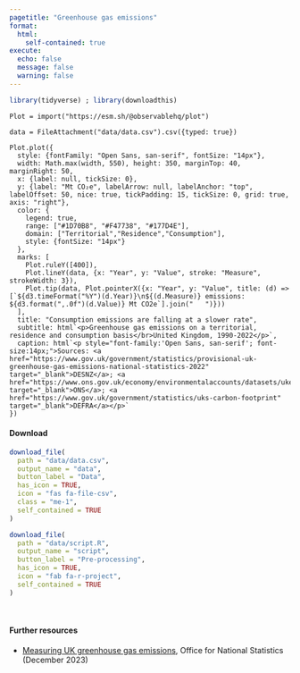 ```yaml
---
pagetitle: "Greenhouse gas emissions"
format: 
  html:
    self-contained: true
execute: 
  echo: false
  message: false
  warning: false
---
```


```r
library(tidyverse) ; library(downloadthis)
```

```ojs
Plot = import("https://esm.sh/@observablehq/plot") 
```

```ojs
data = FileAttachment("data/data.csv").csv({typed: true})
```

```ojs
Plot.plot({
  style: {fontFamily: "Open Sans, san-serif", fontSize: "14px"},
  width: Math.max(width, 550), height: 350, marginTop: 40, marginRight: 50,
  x: {label: null, tickSize: 0},
  y: {label: "Mt CO₂e", labelArrow: null, labelAnchor: "top", labelOffset: 50, nice: true, tickPadding: 15, tickSize: 0, grid: true, axis: "right"},
  color: {
    legend: true,
    range: ["#1D70B8", "#F47738", "#177D4E"],
    domain: ["Territorial","Residence","Consumption"],
    style: {fontSize: "14px"}
  },
  marks: [
    Plot.ruleY([400]),
    Plot.lineY(data, {x: "Year", y: "Value", stroke: "Measure", strokeWidth: 3}),
    Plot.tip(data, Plot.pointerX({x: "Year", y: "Value", title: (d) => [`${d3.timeFormat("%Y")(d.Year)}\n${(d.Measure)} emissions: ${d3.format(",.0f")(d.Value)} Mt CO2e`].join("   ")}))
  ],
  title: "Consumption emissions are falling at a slower rate",
  subtitle: html`<p>Greenhouse gas emissions on a territorial, residence and consumption basis</br>United Kingdom, 1990-2022</p>`,
  caption: html`<p style="font-family:'Open Sans, san-serif'; font-size:14px;">Sources: <a href="https://www.gov.uk/government/statistics/provisional-uk-greenhouse-gas-emissions-national-statistics-2022" target="_blank">DESNZ</a>; <a href="https://www.ons.gov.uk/economy/environmentalaccounts/datasets/ukenvironmentalaccountsatmosphericemissionsgreenhousegasemissionsbyeconomicsectorandgasunitedkingdom" target="_blank">ONS</a>; <a href="https://www.gov.uk/government/statistics/uks-carbon-footprint" target="_blank">DEFRA</a></p>`
})
```

#### Download

<div class="btn-toolbar">
```r
download_file(
  path = "data/data.csv",
  output_name = "data",
  button_label = "Data",
  has_icon = TRUE,
  icon = "fas fa-file-csv",
  class = "me-1",
  self_contained = TRUE
)
```

```r
download_file(
  path = "data/script.R",
  output_name = "script",
  button_label = "Pre-processing",
  has_icon = TRUE,
  icon = "fab fa-r-project",
  self_contained = TRUE
)
```
</div>

<br>

#### Further resources
- [Measuring UK greenhouse gas emissions](https://www.ons.gov.uk/economy/environmentalaccounts/methodologies/measuringukgreenhousegasemissions), Office for National Statistics (December 2023)